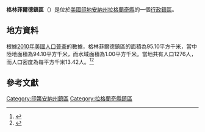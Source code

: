 {{noteTA
|G1=USState
|G2=地名
|G3=Unit
}}
{{Infobox settlement
|official_name            = 格林菲爾德鎮區
|native_name = Greenfield Township
|settlement_type          = [[行政鎮區|行政鎮區]]
|image_skyline            = 
|imagesize                = 
|image_map                = Map highlighting Greenfield Township, LaGrange County, Indiana.svg
|mapsize                  = 250px
|pushpin_map  =USA Indiana
|pushpin_label = 格林菲爾德鎮區
|pushpin_label_position   = top
|pushpin_map_caption      = 格林菲爾德鎮區在印地安納州的位置
|subdivision_type         = [[世界政區索引|國家]]
|subdivision_type1        = [[美国州份|州份]]
|subdivision_type2        = [[印地安納州行政区划|縣]]
|subdivision_name         = [[美国|美国]]
|subdivision_name1        = [[印地安納州|印地安納州]]
|subdivision_name2        = [[拉格蘭奇縣_(印地安納州)|拉格蘭奇縣]]
|elevation_ft             = 935
|elevation_m              = 285
|timezone                 = [[北美东部時區|北美东部時區]]
|area_total_km2           = 95.10
|area_land_km2            = 94.10
|area_water_km2           = 1.00
|area_total_sq_mi         = 
|area_land_sq_mi          = 
|area_water_sq_mi         = 
|population_as_of         = [[2010年美國人口普查|2010]]
|population_footnotes     = 
|population_total         = 1276
|population_density_km2   = auto
|population_density_sq_mi = auto
|utc_offset               = -5
|coordinates              = {{coord|41|43|32|N|85|16|59|W|type:city_region:US-AL_source:GNS-enwiki|display=inline,title}}
| coor_pinpoint           = 
| coordinates_footnotes   = 
|timezone_DST             = EDT
|utc_offset_DST           = -4
|postal_code_type         = [[美國郵區編號|郵區編號]]
|postal_code              = 
|area_code                = {{link-en|电话区号260|Area code 260|260}}
|blank_name = [[地名信息系统|GNIS ID]]
|blank_info = 453351
}}
'''格林菲爾德鎮區'''（{{lang-en|Greenfield Township}}）是位於[[美國|美國]][[印地安納州|印地安納州]][[拉格蘭奇縣_(印地安納州)|拉格蘭奇縣]]的一個[[行政鎮區|行政鎮區]]。

== 地方資料 ==
根據[[2010年美國人口普查|2010年美國人口普查]]的數據，格林菲爾德鎮區的面積為95.10平方千米，當中陸地面積為94.10平方千米，而水域面積為1.00平方千米。當地共有人口1276人，而人口密度為每平方千米13.42人。<ref name="GR8">{{cite web|url=http://factfinder2.census.gov|publisher=[[美国人口调查局|美国人口调查局]]|accessdate=2011-05-14|title=American FactFinder|archive-date=2013-09-11|archive-url=https://web.archive.org/web/20130911234518/http://factfinder2.census.gov/|dead-url=no}}</ref><ref>{{cite web|url=https://www.citypopulation.de/en/usa/illinois/admin/|title=USA: Illinois (Counties and Townships) - City Population|access-date=2020-07-31|archive-date=2020-04-22|archive-url=https://web.archive.org/web/20200422090607/https://www.citypopulation.de/en/usa/illinois/admin/|dead-url=no}}</ref>

== 參考文獻 ==
{{reflist}}

{{拉格蘭奇縣 (印地安納州)}}

{{DEFAULTSORT:Greenfield Township}}
[[Category:印第安納州鎮區|Category:印第安納州鎮區]]
[[Category:拉格蘭奇縣鎮區|Category:拉格蘭奇縣鎮區]]
{{Indiana-geo-stub}}
